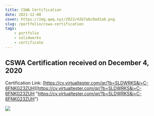 ```yaml
---
title: CSWA Certification
date: 2021-12-08
cover: https://img.qwq.xyz/2023/42b7abc0ad1a6.png
slug: /portfolio/cswa-certification
tags:
    - portfolio
    - solidworks
    - certificate
---
```


## CSWA Certification received on December 4, 2020

Certification Link: [https://cv.virtualtester.com/qr/?b=SLDWRKS&i=C-6FNKG23ZUH](https://cv.virtualtester.com/qr/?b=SLDWRKS&i=C-6FNKG23ZUH "https://cv.virtualtester.com/qr/?b=SLDWRKS&i=C-6FNKG23ZUH")

![](https://img.qwq.xyz/2022/f6eab0a61efae.png)

